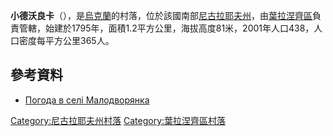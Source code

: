{{coord|47|43|56|N|32|3|10|E|scale:100000|display=title}}

'''小德沃良卡'''（{{lang-uk|Малодворянка}}），是[[烏克蘭|烏克蘭]]的村落，位於該國南部[[尼古拉耶夫州|尼古拉耶夫州]]，由[[葉拉涅齊區|葉拉涅齊區]]負責管轄，始建於1795年，面積1.2平方公里，海拔高度81米，2001年人口438，人口密度每平方公里365人。

==參考資料==
* [http://weather.in.ua/ua/nikolaevskaja/14843 Погода в селі Малодворянка] {{Wayback|url=http://weather.in.ua/ua/nikolaevskaja/14843 |date=20160606233015 }}

[[Category:尼古拉耶夫州村落|Category:尼古拉耶夫州村落]]
[[Category:葉拉涅齊區村落|Category:葉拉涅齊區村落]]


{{Mykolaiv-geo-stub}}